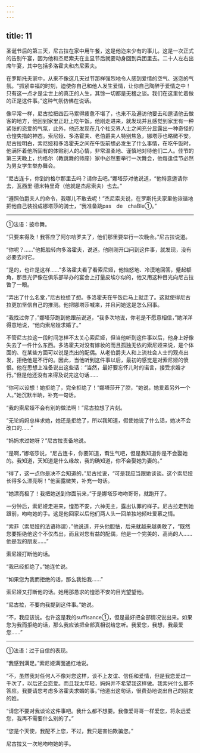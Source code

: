 ```yaml
---
---
---
```

title: 11
---





圣诞节后的第三天，尼古拉在家中用午餐，这是他迩来少有的事儿。这是一次正式的告别午宴，因为他和杰尼索夫在主显节后就要动身回到兵团里去。二十人左右出席午宴，其中包括多洛霍夫和杰尼索夫。

在罗斯托夫家中，从来不像这几天过节那样强烈地令人感到爱情的空气、迷恋的气氛。“抓紧幸福的时刻，迫使你自己和他人发生爱情，让你自己陶醉于爱情之中！只有这一点才是尘世上的真正的人生，其馀一切都是无稽之谈。我们在这里忙着做的正是这件事。”这种气氛仿佛在说话。

像平常一样，尼古拉把四匹马累得疲惫不堪了，也来不及遍访他要去和邀请他去做客的地方，他回到家里正赶上吃午饭。他刚走进来，就发现并且感觉到家里有一种紧张的恋爱的气氛，此外，他还发现在几个社交界人士之间充分显露出一种奇怪的仓惶失措的神态。索尼娅、多洛霍夫、老伯爵夫人特别焦急，娜塔莎也略微不安。尼古拉明白，索尼娅和多洛霍夫之间在午饭前想必发生了什么事情，在吃午饭时，他满怀着他所固有的体贴别人的心情，非常温柔地、谨慎地对待他们二人。佳节的第三天晚上，约格尔（教跳舞的师座）家中必然要举行一次舞会，他每逢佳节必然为男女学生举办舞会。

“尼古连卡，你到约格尔那里去吗？请你去吧。”娜塔莎对他说道，“他特意邀请你去，瓦西里·德米特里奇（他就是杰尼索夫）也去。”

“遵照伯爵夫人的命令，我哪儿不敢去呢！”杰尼索夫说，在罗斯托夫家里他诙谐地把他自己装扮成娜塔莎的骑士，“我准备跳pas　de　chaBle①。”

--------

①法语：披巾舞。

“只要来得及！我答应了阿尔哈罗夫了，他们那里要举行一次晚会。”尼古拉说道。

“你呢？……”他把脸转向多洛霍夫，说道。他刚刚开口问到这件事，就发现，没有必要去问它。

“是的，也许是这样……”多洛霍夫看了看索尼娅，他恼怒地、冷漠地回答，蹙起额角，那目光俨像在俱乐部举办的宴会上打量皮埃尔似的，他又用这种目光向尼古拉瞥了一眼。

“弄出了什么名堂，”尼古拉想了想。多洛霍夫在午饭后马上就走了。这就使得尼古拉更加坚信自己的推测。他把娜塔莎喊来，并且问她这是怎么回事。

“我找过你了，”娜塔莎跑到他跟前说道，“我多次地说，你老是不愿意相信，”她洋洋得意地说，“他向索尼娅求婚了。”

不管尼古拉这一段时间怎样不太关心索尼娅，但当他听到这件事以后，他身上好像失去了一件什么东西。多洛霍夫对没有嫁妆的而且孤独无依的索尼娅来说，是个体面的、在某些方面可以说是杰出的配偶。从老伯爵夫人和上流社会人士的观点出发，拒绝他是不行的。因此，当他听到这件事以后，最初的感觉是对索尼娅的愤恨。他在思想上准备说出这些话：“当然，最好要忘怀儿时的诺言，接受求婚才行。”但是他还没有来得及说完这句话……

“你可以设想！她拒绝了，完全拒绝了！”娜塔莎开了腔，“她说，她爱着另外一个人。”她沉默半晌，补充一句话。

“我的索尼娅不会有别的做法啊！”尼古拉想了片刻。

“无论妈妈总样求她，她还是拒绝了，所以我知道，假使她说了什么话，她决不会改口的……”

“妈妈求过她呀？”尼古拉责备地说。

“是啊，”娜塔莎说，“尼古连卡，你要知道，甭生气吧，但是我知道你是不会娶她的。我知道，天知道是什么缘故，我的确知道，你不会娶她为妻的。”

“得了，这一点你是决不会知道的，”尼古拉说，“可是我应当跟她谈谈。这个索尼娅长得多么漂亮啊！”他面露微笑，补充一句话。

“她漂亮极了！我把她送到你面前来，”于是娜塔莎吻吻哥哥，就跑开了。

一分钟后，索尼娅走进来，惶恐不安，六神无主，露出认罪的样子。尼古拉走到她跟前，吻吻她的手。这是他回家以后他们两人头一回单独地倾吐爱慕之情。

“索菲（索尼娅的法语称谓），”他说道，开头他胆怯，后来就越来越勇敢了，“既然您要拒绝他这个不仅杰出，而且对您有益的配偶，他是一个完美的、高尚的人……他是我的朋友……”

索尼娅打断他的话。

“我已经拒绝了。”她连忙说。

“如果您为我而拒绝的话，那么我怕我……”

索尼娅又打断他的话。她用那恳求的惶恐不安的目光望望他。

“尼古拉，不要向我提到这件事。”她说。

“不，我应该说。也许这是我的suffisance①，但是最好把全部情况说出来。如果您为我而拒绝的话，那么我应该把全部真相说给您听。我爱您，我想，我最爱您……”

--------

①法语：过于自信的表现。

“我感到满足。”索尼娅满面通红地说。

“不，虽然我对任何人不像对您这样，谈不上友谊、信任和爱情，但是我恋爱过一千次了，以后还会恋爱。而且我太年轻，妈妈并不希望我这样做。我索兴什么都不答应。我要请您考虑多洛霍夫求婚的事。”他道出这句话，很费劲地说出自己的朋友的姓。

“请您不要对我谈论这件事吧。我什么都不想要。我像爱哥哥一样爱您，将永远爱您，我再不需要什么别的了。”

“您是个天使，我配不上您，不过，我只是害怕欺骗您。”

尼古拉又一次地吻吻她的手。